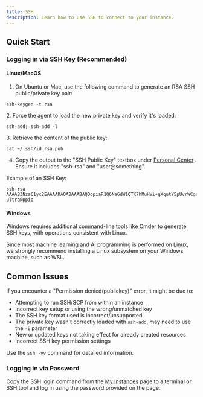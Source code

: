 ```yaml
---
title: SSH
description: Learn how to use SSH to connect to your instance.
---
```


## Quick Start
### Logging in via SSH Key (Recommended)
#### Linux/MacOS 
1. On Ubuntu or Mac, use the following command to generate an RSA SSH public/private key pair:
<CodeGroup>

```Copy code
ssh-keygen -t rsa
``` 
<CodeGroup>
2. Force the agent to load the new private key and verify it's loaded:
<CodeGroup>

```
ssh-add; ssh-add -l
``` 
<CodeGroup>
3. Retrieve the content of the public key:

<CodeGroup>

```
cat ~/.ssh/id_rsa.pub
``` 
<CodeGroup>

4. Copy the output to the "SSH Public Key" textbox under [Personal Center]() . Ensure it includes "ssh-rsa" and "user@something".

Example of an SSH Key:
<CodeGroup>

```
ssh-rsa AAAAB3NzaC1yc2EAAAADAQABAAABAQDopiaR1Q6Na6dW1QTK7hMuHVi+gXqutY5pUvrWCgeyjcBtBLHejxDQjdNt+qWQRORK/fZzrmyA8/ghani0rZlGPN3bYw1RXFHitt+bD1jVgtJzOmjMQdpMVALnZASQMoQQcCqVJ8PG5Xc08TciACS7S/Ltz3VdZfIq1tih969GCzCe3sctSFBuTwqUDnyrQ6iqSBhPSfQS7nCC/CwzMi3rDg0JzW2NHzIBsbvy0gdXy1ZtC4kkCr7/lUWAgZLk52v3s2CTXCg6QXnhWx+Q/dHOJVAEEucY4o8bo4rF4Bj+ifgEHFtUEfoK9+yj3OLbWfpIxyzhHK+nNXz3UaOMSC8D ultra@ppio
```
<CodeGroup>

#### Windows

Windows requires additional command-line tools like Cmder to generate SSH keys, with operations consistent with Linux.

Since most machine learning and AI programming is performed on Linux, we strongly recommend installing a Linux subsystem on your Windows machine, such as WSL.
## Common Issues

If you encounter a "Permission denied(publickey)" error, it might be due to:
- Attempting to run SSH/SCP from within an instance
- Incorrect key setup or using the wrong/unmatched key
- The SSH key format used is incorrect/unsupported 
- The private key wasn't correctly loaded with `ssh-add`, may need to use the `-i` parameter
- New or updated keys not taking effect for already created resources
- Incorrect SSH key permission settings

Use the `ssh -vv` command for detailed information.
### Logging in via Password

Copy the SSH login command from the [My Instances]()  page to a terminal or SSH tool and log in using the password provided on the page.

